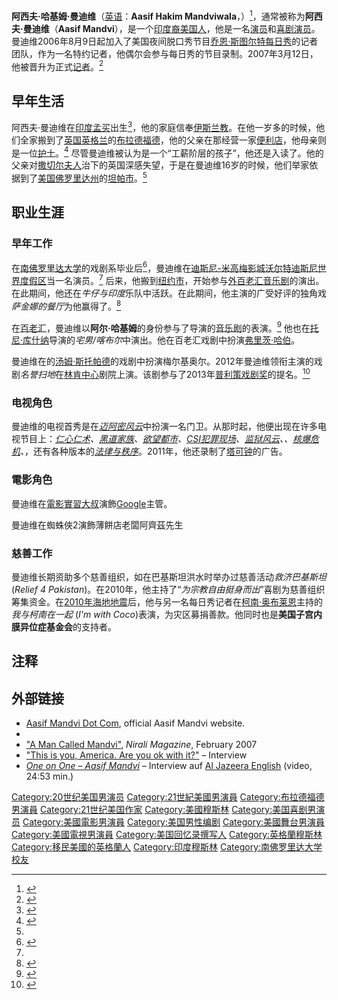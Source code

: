 {{Infobox person <!-- See [[Template:Infobox_actor|Template:Infobox actor]] for more -->
| name        = 阿西夫·曼迪維
| image       = Aasif Mandvi crop.jpg
| imagesize   =
| caption     = [[2007年11月|2007年11月]]的阿西夫·曼迪維
| birthname   = 阿西夫·哈基姆·曼迪維
| birth_date  = {{birth date and age|1966|3|5|m=fy}}
| birth_place = [[印度|印度]][[孟买|孟买]]
|Nationality　=　[[美國|美國]]　　　
| religion    = [[伊斯兰教|伊斯兰教]]
| occupation  = 演员、喜剧演员、写手
| yearsactive = 1995年——现在
| death_date  =
| death_place =
| website     = [https://web.archive.org/web/20080530005914/http://www.aasifmandvi.com/ 官方网站]
}}

'''阿西夫·哈基姆·曼迪维'''（[[英语|英语]]：'''Aasif Hakim Mandviwala'''，{{bd|1966年|3月5日}}）<ref name="tampa">{{cite web|url=http://www.tampabay.com/features/media/article545843.ece|title=For Aasif Mandvi, cultural irreverence on 'The Daily Show'|author=Deggans, Eric|publisher=[[坦帕湾时报|坦帕湾时报]]|date=June 1, 2008|accessdate=2008-11-07|archiveurl=https://web.archive.org/web/20081214212553/http://www.tampabay.com/features/media/article545843.ece|archivedate=2008-12-14|deadurl=yes}}</ref>，通常被称为'''阿西夫·曼迪维'''（'''Aasif Mandvi'''），是一个[[印度裔美国人|印度裔美国人]]，他是一名[[演员|演员]]和[[喜剧演员|喜剧演员]]。曼迪维2006年8月9日起加入了美国夜间脱口秀节目[[乔恩·斯图尔特|乔恩·斯图尔特]][[每日秀|每日秀]]的记者团队，作为一名特约记者，他偶尔会参与每日秀的节目录制。2007年3月12日，他被晋升为正式[[每日秀记者列表|记者]]。<ref>{{cite press release|title=COMEDY CENTRAL'S "THE DAILY SHOW WITH JON STEWART" TAPS AASIF MANDVI TO JOIN THE "DAILY SHOW" NEWS TEAM AS A CORRESPONDENT|url=http://www.comedycentral.com/press/press_releases/2007/31207_aasif_mandvi_joins_tds.jhtml|date=March 12, 2007|publisher=[[喜剧中心|喜剧中心]]|accessdate=2008-11-07|deadurl=yes|archiveurl=https://web.archive.org/web/20080102095837/http://www.comedycentral.com/press/press_releases/2007/31207_aasif_mandvi_joins_tds.jhtml|archivedate=2008-01-02}}</ref>

==早年生活==
阿西夫·曼迪维在[[印度|印度]][[孟买|孟买]]出生<ref>{{cite web|url=http://www.livemint.com/2008/05/31005430/8216In-the-US-they-say-Ind.html|title=‘In the US, they say Indians are always laughing’|publisher=[[Livemint|Livemint]]|date=May 31, 2008|author=Kilachand, Tara|accessdate=2008-11-07}}</ref>，他的家庭信奉[[伊斯兰教|伊斯兰教]]。在他一岁多的时候，他们全家搬到了[[英国|英国]][[英格兰|英格兰]]的[[布拉德福德|布拉德福德]]，他的父亲在那经营一家[[便利店|便利店]]，他母亲则是一位[[护士|护士]]。<ref name="Guardian20090607">{{cite news|url=http://www.guardian.co.uk/media/2009/jun/08/aasif-mandvi-tv-daily-show-usa|title='I get to sit on the fence between cultures': Sarfraz Manzoor talks to Aasif Mandvi, the Daily Show's 'fake news' correspondent|author=Sarfraz Manzoor|date=June 7, 2009|work=[[卫报|卫报]]}}</ref> 尽管曼迪维被认为是一个“工薪阶层的孩子”，他还是入读了{{link-en|伍德豪斯格罗夫学校|Woodhouse Grove School}}。他的父亲对[[撒切尔夫人|撒切尔夫人]]治下的英国深感失望，于是在曼迪维16岁的时候，他们举家依据到了[[美国|美国]][[佛罗里达州|佛罗里达州]]的[[坦帕_(佛罗里达州)|坦帕市]]。<ref name="Guardian20090607"/>

==职业生涯==
===早年工作===
在[[南佛罗里达大学|南佛罗里达大学]]的戏剧系毕业后<ref>{{cite web|url=http://www.imdb.com/name/nm0541902/bio#trivia|title=‘Asif Mandvi – Biography’|publisher=[[IMDB|IMDB]]|date=December 7, 2011}}</ref>，曼迪维在[[迪士尼好莱坞影城|迪斯尼-米高梅影城]][[华特迪士尼世界度假区|沃尔特迪斯尼世界度假区]]当一名演员。<ref name="tampa"/> 后来，他搬到[[纽约市|纽约市]]，开始参与[[外百老汇音乐剧|外百老汇音乐剧]]的演出。在此期间，他还在''牛仔与印度''乐队中活跃。在此期间，他主演的广受好评的独角戏''萨金娜的餐厅''为他赢得了{{link-en|奥比奖|Obie Award}}。<ref name="filmmaker">{{cite web|url=http://www.filmmakermagazine.com/summer2008/25faces_5.php|title=25 NEW FACES OF INDEPENDENT FILM|publisher=''[[Filmmaker_Magazine|Filmmaker Magazine]]''|year=2008|accessdate=2008-11-07}}</ref>

在[[百老汇|百老汇]]，曼迪维以'''阿尔·哈基姆'''的身份参与了{{link-en|崔佛·纳恩Trevor Nunn}}导演的[[音乐剧|音乐剧]]''{{link-en|俄克拉荷马！|Oklahoma!}}''的表演。<ref>{{cite web|url=http://www.allbusiness.com/services/amusement-recreation-services/4566365-1.html|title=Aasif Mandvi: Giving Broadway a Persian Hello|publisher=''[[Back_Stage|Back Stage]]''|date=March 29, 2002|author=Horwitz, Simi|accessdate=2008-11-07}}</ref> 他也在[[托尼·库什纳|托尼·库什纳]]导演的''宅男/喀布尔''中演出。他在百老汇戏剧''{{link-en|爱因斯坦的礼物|Einstein's Gift}}''中扮演[[弗里茨·哈伯|弗里茨·哈伯]]。

曼迪维在{{link-en|威廉斯敦戏剧节|Williamstown Theatre Festival}}的[[汤姆·斯托帕德|汤姆·斯托帕德]]的戏剧''{{link-en|晕旋转台|On the Razzle (play)}}''中扮演梅尔基奥尔。2012年曼迪维领衔主演的戏剧''名誉扫地''在[[林肯中心|林肯中心]]剧院上演。该剧参与了2013年[[普利策戏剧奖|普利策戏剧奖]]的提名。<ref>{{cite news|title=Ayad Akhtar's ‘Disgraced,’ play about a dinner party gone awry, wins Pulitzer Prize for drama|url=http://www.washingtonpost.com/entertainment/theater_dance/ayad-akhtars-disgraced-wins-pulitzer-prize-for-drama/2013/04/15/defd1e6c-a5ff-11e2-9e1c-bb0fb0c2edd9_story.html|newspaper=Washington Post|date=April 16, 2013|author=Associated Press}}</ref>

===电视角色===
曼迪维的电视首秀是在''[[迈阿密风云|迈阿密风云]]''中扮演一名门卫。从那时起，他便出现在许多电视节目上：''[[仁心仁术|仁心仁术]]、[[黑道家族|黑道家族]]、[[欲望都市|欲望都市]]、[[CSI犯罪现场|CSI犯罪现场]]、[[监狱风云_(美国电视剧)|监狱风云]]、{{link-en|贝德福德日记|The Bedford Diaries}}、[[核爆危机|核爆危机]]、{{link-en|危机四伏|Sleeper Cell (TV series)}}''，还有各种版本的''[[法律与秩序|法律与秩序]]''。2011年，他还录制了[[塔可钟|塔可钟]]的广告。


===電影角色===
曼迪维在[[電影|電影]][[實習大叔|實習大叔]]演飾[[Google|Google]]主管。


曼迪维在蜘蛛俠2演飾薄餅店老闆阿齊茲先生

===慈善工作===
曼迪维长期资助多个慈善组织，如在巴基斯坦洪水时举办过慈善活动''救济巴基斯坦'' (''Relief 4 Pakistan'')。在2010年，他主持了“''为宗教自由挺身而出''”喜剧为慈善组织筹集资金。在[[2010年海地地震|2010年海地地震]]后，他与另一名每日秀记者{{link-en|怀亚特·西奈克|Wyatt Cenac}}在[[柯南·奥布莱恩|柯南·奥布莱恩]]主持的''我与柯南在一起'' (''I'm with Coco'')表演，为灾区募捐善款。他同时也是'''美国子宫内膜异位症基金会'''的支持者。

==注释==
{{reflist|2}}

==外部链接==
{{commons category|Aasif Mandvi}}
* [https://web.archive.org/web/20080530005914/http://www.aasifmandvi.com/ Aasif Mandvi Dot Com], official Aasif Mandvi website.
* {{iMDb name|0541902}}
* [https://web.archive.org/web/20070320135454/http://niralimagazine.com/2007/02/a-man-called-mandvi/ "A Man Called Mandvi"], ''Nirali Magazine'', February 2007
* [https://web.archive.org/web/20110928012019/http://www.altmuslim.com/a/a/n/2848/ "This is you, America. Are you ok with it?"] – Interview
* [http://www.youtube.com/user/AlJazeeraEnglish#p/u/37/7PvX92JVyAg ''One on One – Aasif Mandvi''] – Interview auf [[Al_Jazeera_English|Al Jazeera English]] (video, 24:53 min.)

{{Authority control}}
{{DEFAULTSORT:Mandvi, Aasif}}
[[Category:20世纪美国男演员|Category:20世纪美国男演员]]
[[Category:21世紀美國男演員|Category:21世紀美國男演員]]
[[Category:布拉德福德男演員|Category:布拉德福德男演員]]
[[Category:21世纪美国作家|Category:21世纪美国作家]]
[[Category:美國穆斯林|Category:美國穆斯林]]
[[Category:美国喜剧男演员|Category:美国喜剧男演员]]
[[Category:美國電影男演員|Category:美國電影男演員]]
[[Category:美国男性编剧|Category:美国男性编剧]]
[[Category:美國舞台男演員|Category:美國舞台男演員]]
[[Category:美國電視男演員|Category:美國電視男演員]]
[[Category:美国回忆录撰写人|Category:美国回忆录撰写人]]
[[Category:英格蘭穆斯林|Category:英格蘭穆斯林]]
[[Category:移民美國的英格蘭人|Category:移民美國的英格蘭人]]
[[Category:印度穆斯林|Category:印度穆斯林]]
[[Category:南佛罗里达大学校友|Category:南佛罗里达大学校友]]